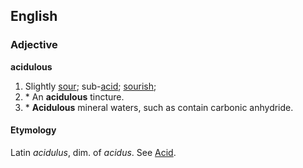 ==English==
===Adjective===
'''acidulous'''

# Slightly [[sour]]; sub-[[acid]]; [[sourish]];
# * An '''acidulous''' tincture.
# * '''Acidulous''' mineral waters, such as contain carbonic anhydride.

====Etymology====
Latin ''acidulus'', dim. of ''acidus''. See [[Acid]].